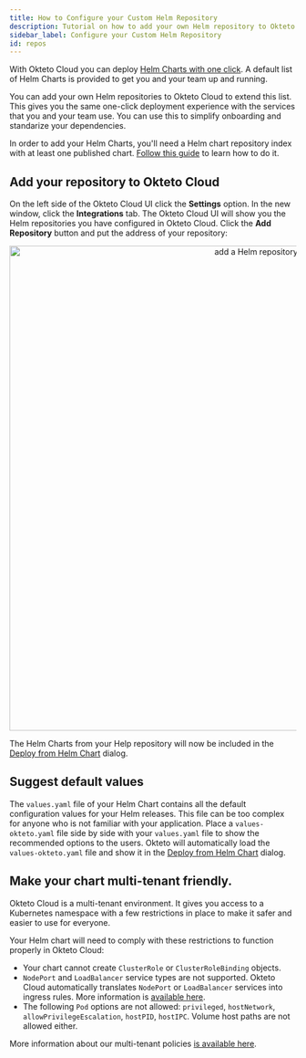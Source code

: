 ```yaml
---
title: How to Configure your Custom Helm Repository
description: Tutorial on how to add your own Helm repository to Okteto Cloud
sidebar_label: Configure your Custom Helm Repository
id: repos
---
```



With Okteto Cloud you can deploy [Helm Charts with one click](/docs/next/cloud/deploy-from-helm/). A default list of Helm Charts is provided to get you and your team up and running.

You can add your own Helm repositories to Okteto Cloud to extend this list. This gives you the same one-click deployment experience with the services that you and your team use. You can use this to simplify onboarding and standarize your dependencies.

In order to add your Helm Charts, you'll need a Helm chart repository index with at least one published chart. [Follow this guide](https://helm.sh/docs/chart_repository/) to learn how to do it.

## Add your repository to Okteto Cloud

On the left side of the Okteto Cloud UI click the **Settings** option. In the new window, click the **Integrations** tab.
The Okteto Cloud UI will show you the Helm repositories you have configured in Okteto Cloud. Click the **Add Repository** button and put the address of your repository:

<p align="center"><Image src="/docs/tutorials/images/helm-repos.png" alt="add a Helm repository" width="850" /></p>

The Helm Charts from your Help repository will now be included in the [Deploy from Helm Chart](/docs/next/cloud/deploy-from-helm/) dialog.

## Suggest default values

The `values.yaml` file of your Helm Chart contains all the default configuration values for your Helm releases.
This file can be too complex for anyone who is not familiar with your application.
Place a `values-okteto.yaml` file side by side with your `values.yaml` file to show the recommended options to the users.
Okteto will automatically load the `values-okteto.yaml` file and show it in the [Deploy from Helm Chart](/docs/next/cloud/deploy-from-helm/) dialog.

## Make your chart multi-tenant friendly.

Okteto Cloud is a multi-tenant environment. It gives you access to a Kubernetes namespace with a few restrictions in place to make it safer and easier to use for everyone.

Your Helm chart will need to comply with these restrictions to function properly in Okteto Cloud:

- Your chart cannot create `ClusterRole` or `ClusterRoleBinding` objects.
- `NodePort` and `LoadBalancer` service types are not supported. Okteto Cloud automatically translates `NodePort` or `LoadBalancer` services into ingress rules. More information is [available here](/docs/next/cloud/ssl/).
- The following `Pod` options are not allowed: `privileged`, `hostNetwork`, `allowPrivilegeEscalation`, `hostPID`, `hostIPC`. Volume host paths are not allowed either.

More information about our multi-tenant policies [is available here](/docs/next/cloud/multitenancy/).
